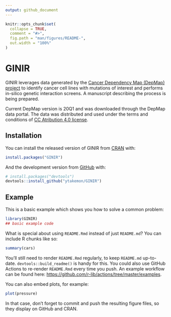 ```yaml
---
output: github_document
---
```


<!-- README.md is generated from README.Rmd. Please edit that file -->

```r
knitr::opts_chunk$set(
  collapse = TRUE,
  comment = "#>",
  fig.path = "man/figures/README-",
  out.width = "100%"
)
```

# GINIR

<!-- badges: start -->
<!-- badges: end -->

GINIR leverages data generated by the [Cancer Dependency Map (DepMap) project](https://depmap.org/portal/) to identify cancer cell lines with mutations of interest and performs in-silico genetic interaction screens. A manuscript describing the process is being prepared.

Current DepMap version is 20Q1 and was downloaded through the DepMap data portal. The data was distributed and used under the terms and conditions of [CC Atribution 4.0 license](https://creativecommons.org/licenses/by/4.0/). 
 

<!-- Below this line are default template stuff that will be updated as the package comes together -->

## Installation

You can install the released version of GINIR from [CRAN](https://CRAN.R-project.org) with:

``` r
install.packages("GINIR")
```

And the development version from [GitHub](https://github.com/) with:

``` r
# install.packages("devtools")
devtools::install_github("ytakemon/GINIR")
```
## Example

This is a basic example which shows you how to solve a common problem:

```r
library(GINIR)
## basic example code
```

What is special about using `README.Rmd` instead of just `README.md`? You can include R chunks like so:

```r
summary(cars)
```

You'll still need to render `README.Rmd` regularly, to keep `README.md` up-to-date. `devtools::build_readme()` is handy for this. You could also use GitHub Actions to re-render `README.Rmd` every time you push. An example workflow can be found here: <https://github.com/r-lib/actions/tree/master/examples>.

You can also embed plots, for example:

```r
plot(pressure)
```

In that case, don't forget to commit and push the resulting figure files, so they display on GitHub and CRAN.
